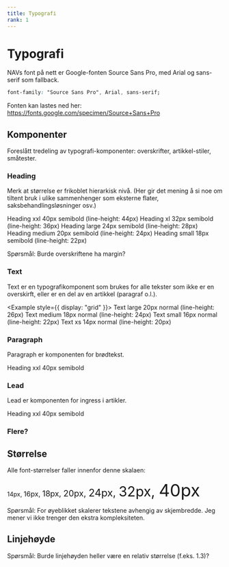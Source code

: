 ```yaml
---
title: Typografi
rank: 1
---
```



# Typografi

NAVs font på nett er Google-fonten Source Sans Pro, med Arial og sans-serif som fallback.

```css
font-family: "Source Sans Pro", Arial, sans-serif;
```

Fonten kan lastes ned her: https://fonts.google.com/specimen/Source+Sans+Pro

## Komponenter

Foreslått tredeling av typografi-komponenter: overskrifter, artikkel-stiler, småtester.

### Heading

Merk at størrelse er frikoblet hierarkisk nivå. (Her gir det mening å si noe om tiltent bruk i ulike sammenhenger som eksterne flater, saksbehandlingsløsninger osv.)

<Example>
  <Heading level={1} size="xxl">
    Heading xxl 40px semibold (line-height: 44px)
  </Heading>
  <Heading level={2} size="xl">
    Heading xl 32px semibold (line-height: 36px)
  </Heading>
  <Heading level={3} size="large">
    Heading large 24px semibold (line-height: 28px)
  </Heading>
  <Heading level={4} size="medium">
    Heading medium 20px semibold (line-height: 24px)
  </Heading>
  <Heading level={5} size="small">
    Heading small 18px semibold (line-height: 22px)
  </Heading>
</Example>

Spørsmål: Burde overskriftene ha margin?

### Text

Text er en typografikomponent som brukes for alle tekster som ikke er en overskirft, eller er en del av en artikkel (paragraf o.l.).

<Example style={{ display: "grid" }}>
  <Text size="large">Text large 20px normal (line-height: 26px)</Text>
  <Text size="medium">Text medium 18px normal (line-height: 24px)</Text>
  <Text size="small">Text small 16px normal (line-height: 22px)</Text>
  <Text size="xs">Text xs 14px normal (line-height: 20px)</Text>
</Example>

### Paragraph

Paragraph er komponenten for brødtekst.

<Example>
  <Paragraph>Heading xxl 40px semibold</Paragraph>
</Example>

### Lead

Lead er komponenten for ingress i artikler.

<Example>
  <Lead>Heading xxl 40px semibold</Lead>
</Example>

### Flere?

## Størrelse

Alle font-størrelser faller innenfor denne skalaen:

<span style="font-size: 14px">14px, </span>
<span style="font-size: 16px">16px, </span>
<span style="font-size: 18px">18px, </span>
<span style="font-size: 20px">20px, </span>
<span style="font-size: 24px">24px, </span>
<span style="font-size: 32px">32px, </span>
<span style="font-size: 40px">40px</span>

Spørsmål: For øyeblikket skalerer tekstene avhengig av skjembredde. Jeg mener vi ikke trenger den ekstra kompleksiteten.

## Linjehøyde

Spørsmål: Burde linjehøyden heller være en relativ størrelse (f.eks. 1.3)?
